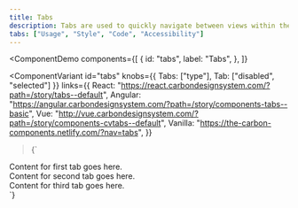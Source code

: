 ```yaml
---
title: Tabs
description: Tabs are used to quickly navigate between views within the same context.
tabs: ["Usage", "Style", "Code", "Accessibility"]
---
```


<ComponentDemo
  components={[
    {
      id: "tabs",
      label: "Tabs",
    },
  ]}
>
  <ComponentVariant
    id="tabs"
    knobs={{ Tabs: ["type"], Tab: ["disabled", "selected"] }}
    links={{
      React: "https://react.carbondesignsystem.com/?path=/story/tabs--default",
      Angular:
        "https://angular.carbondesignsystem.com/?path=/story/components-tabs--basic",
      Vue:
        "http://vue.carbondesignsystem.com/?path=/story/components-cvtabs--default",
      Vanilla: "https://the-carbon-components.netlify.com/?nav=tabs",
    }}
  >{`
<div style={{ width: '50%' }}>
  <Tabs>
    <Tab
      href="#"
      id="tab-1"
      label="Tab label 1"
    >
      <div className="some-content">
        Content for first tab goes here.
      </div>
    </Tab>
    <Tab
      href="#"
      id="tab-2"
      label="Tab label 2"
    >
      <div className="some-content">
        Content for second tab goes here.
      </div>
    </Tab>
    <Tab
      href="#"
      id="tab-3"
      label='Tab label 3'
    >
      <div className="some-content">
        Content for third tab goes here.
      </div>
    </Tab>
  </Tabs>
</div>
  `}</ComponentVariant>
</ComponentDemo>
